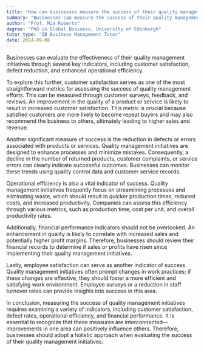 ```yaml
---
title: "How can businesses measure the success of their quality management initiatives?"
summary: "Businesses can measure the success of their quality management initiatives through customer satisfaction, reduced defects, and improved operational efficiency."
author: "Prof. Mia Roberts"
degree: "PhD in Global Business, University of Edinburgh"
tutor_type: "IB Business Management Tutor"
date: 2024-09-08
---
```


Businesses can evaluate the effectiveness of their quality management initiatives through several key indicators, including customer satisfaction, defect reduction, and enhanced operational efficiency.

To explore this further, customer satisfaction serves as one of the most straightforward metrics for assessing the success of quality management efforts. This can be measured through customer surveys, feedback, and reviews. An improvement in the quality of a product or service is likely to result in increased customer satisfaction. This metric is crucial because satisfied customers are more likely to become repeat buyers and may also recommend the business to others, ultimately leading to higher sales and revenue.

Another significant measure of success is the reduction in defects or errors associated with products or services. Quality management initiatives are designed to enhance processes and minimize mistakes. Consequently, a decline in the number of returned products, customer complaints, or service errors can clearly indicate successful outcomes. Businesses can monitor these trends using quality control data and customer service records.

Operational efficiency is also a vital indicator of success. Quality management initiatives frequently focus on streamlining processes and eliminating waste, which should result in quicker production times, reduced costs, and increased productivity. Companies can assess this efficiency through various metrics, such as production time, cost per unit, and overall productivity rates.

Additionally, financial performance indicators should not be overlooked. An enhancement in quality is likely to correlate with increased sales and potentially higher profit margins. Therefore, businesses should review their financial records to determine if sales or profits have risen since implementing their quality management initiatives.

Lastly, employee satisfaction can serve as another indicator of success. Quality management initiatives often prompt changes in work practices; if these changes are effective, they should foster a more efficient and satisfying work environment. Employee surveys or a reduction in staff turnover rates can provide insights into success in this area.

In conclusion, measuring the success of quality management initiatives requires examining a variety of indicators, including customer satisfaction, defect rates, operational efficiency, and financial performance. It is essential to recognize that these measures are interconnected—improvements in one area can positively influence others. Therefore, businesses should adopt a holistic approach when evaluating the success of their quality management initiatives.
    